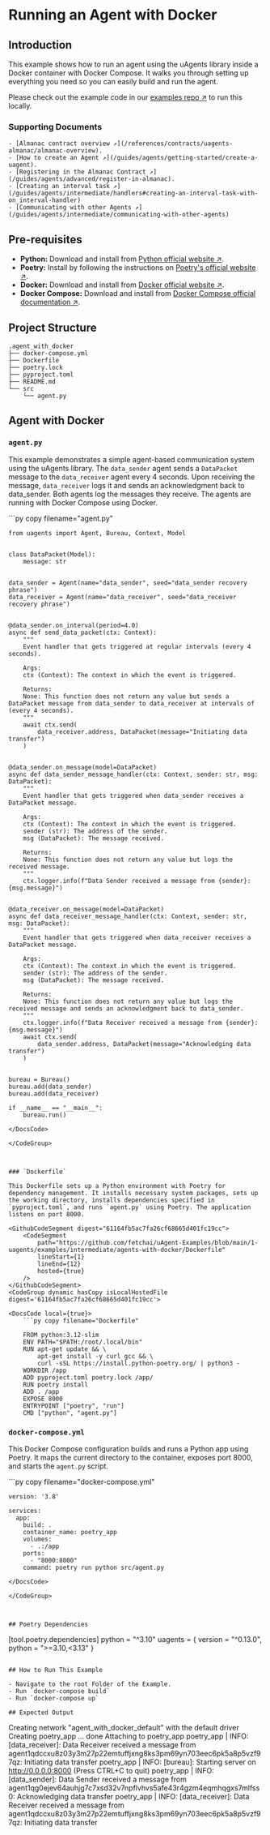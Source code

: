 
# Running an Agent with Docker

## Introduction

This example shows how to run an agent using the uAgents library inside a Docker container with Docker Compose. It walks you through setting up everything you need so you can easily build and run the agent.

Please check out the example code in our [examples repo ↗️](https://github.com/fetchai/uAgent-Examples/tree/main/1-uagents/examples/intermediate/agents-with-docker) to run this locally.

### Supporting Documents

    - [Almanac contract overview ↗️](/references/contracts/uagents-almanac/almanac-overview).
    - [How to create an Agent ↗️](/guides/agents/getting-started/create-a-uagent).
    - [Registering in the Almanac Contract ↗️](/guides/agents/advanced/register-in-almanac).
    - [Creating an interval task ↗️](/guides/agents/intermediate/handlers#creating-an-interval-task-with-on_interval-handler)
    - [Communicating with other Agents ↗️](/guides/agents/intermediate/communicating-with-other-agents)

## Pre-requisites

- **Python:** Download and install from [Python official website ↗️](https://www.python.org/downloads/).
- **Poetry:** Install by following the instructions on [Poetry's official website ↗️](https://python-poetry.org/docs/#installation).
- **Docker:** Download and install from [Docker official website ↗️](https://docs.docker.com/get-docker/).
- **Docker Compose:** Download and install from [Docker Compose official documentation ↗️](https://docs.docker.com/compose/).

## Project Structure

```
.agent_with_docker
├── docker-compose.yml
├── Dockerfile
├── poetry.lock
├── pyproject.toml
├── README.md
└── src
    └── agent.py
```

## Agent with Docker 

### `agent.py`

This example demonstrates a simple agent-based communication system using the uAgents library. The `data_sender` agent sends a `DataPacket` message to the `data_receiver` agent every 4 seconds. Upon receiving the message, `data_receiver` logs it and sends an acknowledgment back to data_sender. Both agents log the messages they receive. The agents are running with Docker Compose using Docker.

<GithubCodeSegment digest="f3fa0311d5d2c3a974acf758de51a654">
    <CodeSegment
        path="https://github.com/fetchai/uAgent-Examples/blob/main/1-uagents/examples/intermediate/agents-with-docker/src/agent.py"
        lineStart={1}
        lineEnd={69}
        hosted={true}
    />
</GithubCodeSegment>
<CodeGroup dynamic hasCopy isLocalHostedFile digest='f3fa0311d5d2c3a974acf758de51a654'>

<DocsCode local={true}>
	```py copy filename="agent.py"

	from uagents import Agent, Bureau, Context, Model
	 
	 
	class DataPacket(Model):
	    message: str
	 
	 
	data_sender = Agent(name="data_sender", seed="data_sender recovery phrase")
	data_receiver = Agent(name="data_receiver", seed="data_receiver recovery phrase")
	 
	 
	@data_sender.on_interval(period=4.0)
	async def send_data_packet(ctx: Context):
	    """
	    Event handler that gets triggered at regular intervals (every 4 seconds).
	 
	    Args:
	    ctx (Context): The context in which the event is triggered.
	 
	    Returns:
	    None: This function does not return any value but sends a DataPacket message from data_sender to data_receiver at intervals of (every 4 seconds).
	    """
	    await ctx.send(
	        data_receiver.address, DataPacket(message="Initiating data transfer")
	    )
	 
	 
	@data_sender.on_message(model=DataPacket)
	async def data_sender_message_handler(ctx: Context, sender: str, msg: DataPacket):
	    """
	    Event handler that gets triggered when data_sender receives a DataPacket message.
	 
	    Args:
	    ctx (Context): The context in which the event is triggered.
	    sender (str): The address of the sender.
	    msg (DataPacket): The message received.
	 
	    Returns:
	    None: This function does not return any value but logs the received message.
	    """
	    ctx.logger.info(f"Data Sender received a message from {sender}: {msg.message}")
	 
	 
	@data_receiver.on_message(model=DataPacket)
	async def data_receiver_message_handler(ctx: Context, sender: str, msg: DataPacket):
	    """
	    Event handler that gets triggered when data_receiver receives a DataPacket message.
	 
	    Args:
	    ctx (Context): The context in which the event is triggered.
	    sender (str): The address of the sender.
	    msg (DataPacket): The message received.
	 
	    Returns:
	    None: This function does not return any value but logs the received message and sends an acknowledgment back to data_sender.
	    """
	    ctx.logger.info(f"Data Receiver received a message from {sender}: {msg.message}")
	    await ctx.send(
	        data_sender.address, DataPacket(message="Acknowledging data transfer")
	    )
	 
	 
	bureau = Bureau()
	bureau.add(data_sender)
	bureau.add(data_receiver)
	 
	if __name__ == "__main__":
	    bureau.run()

```
</DocsCode>

</CodeGroup>



### `Dockerfile`

This Dockerfile sets up a Python environment with Poetry for dependency management. It installs necessary system packages, sets up the working directory, installs dependencies specified in `pyproject.toml`, and runs `agent.py` using Poetry. The application listens on port 8000.

<GithubCodeSegment digest="61164fb5ac7fa26cf68665d401fc19cc">
    <CodeSegment
        path="https://github.com/fetchai/uAgent-Examples/blob/main/1-uagents/examples/intermediate/agents-with-docker/Dockerfile"
        lineStart={1}
        lineEnd={12}
        hosted={true}
    />
</GithubCodeSegment>
<CodeGroup dynamic hasCopy isLocalHostedFile digest='61164fb5ac7fa26cf68665d401fc19cc'>

<DocsCode local={true}>
	```py copy filename="Dockerfile"

	FROM python:3.12-slim
	ENV PATH="$PATH:/root/.local/bin"
	RUN apt-get update && \
	    apt-get install -y curl gcc && \
	    curl -sSL https://install.python-poetry.org/ | python3 -
	WORKDIR /app
	ADD pyproject.toml poetry.lock /app/
	RUN poetry install
	ADD . /app
	EXPOSE 8000
	ENTRYPOINT ["poetry", "run"]
	CMD ["python", "agent.py"]

```
</DocsCode>

</CodeGroup>



### `docker-compose.yml`
This Docker Compose configuration builds and runs a Python app using Poetry. It maps the current directory to the container, exposes port 8000, and starts the `agent.py` script.

<GithubCodeSegment digest="c5968d7a0aa277e98151fb92b7a98a78">
    <CodeSegment
        path="https://github.com/fetchai/uAgent-Examples/blob/main/1-uagents/examples/intermediate/agents-with-docker/docker-compose.yml"
        lineStart={1}
        lineEnd={11}
        hosted={true}
    />
</GithubCodeSegment>
<CodeGroup dynamic hasCopy isLocalHostedFile digest='c5968d7a0aa277e98151fb92b7a98a78'>

<DocsCode local={true}>
	```py copy filename="docker-compose.yml"

	version: '3.8'
	 
	services:
	  app:
	    build: .
	    container_name: poetry_app
	    volumes:
	      - .:/app
	    ports:
	      - "8000:8000"
	    command: poetry run python src/agent.py

```
</DocsCode>

</CodeGroup>



## Poetry Dependencies

```
[tool.poetry.dependencies]
python = "^3.10"
uagents = { version = "^0.13.0", python = ">=3.10,<3.13" }
```

## How to Run This Example

- Navigate to the root Folder of the Example.
- Run `docker-compose build`
- Run `docker-compose up`

## Expected Output

```
Creating network "agent_with_docker_default" with the default driver
Creating poetry_app ... done
Attaching to poetry_app
poetry_app | INFO:     [data_receiver]: Data Receiver received a message from agent1qdccxu8z03y3m27p22emtuffjxng8ks3pm69yn703eec6pk5a8p5vzf97qz: Initiating data transfer
poetry_app | INFO:     [bureau]: Starting server on http://0.0.0.0:8000 (Press CTRL+C to quit)
poetry_app | INFO:     [data_sender]: Data Sender received a message from agent1qg0ejev64auhjg7c7xsd32v7npflvhvs5afe43r4gzm4eqmhqgxs7mlfss0: Acknowledging data transfer
poetry_app | INFO:     [data_receiver]: Data Receiver received a message from agent1qdccxu8z03y3m27p22emtuffjxng8ks3pm69yn703eec6pk5a8p5vzf97qz: Initiating data transfer
```